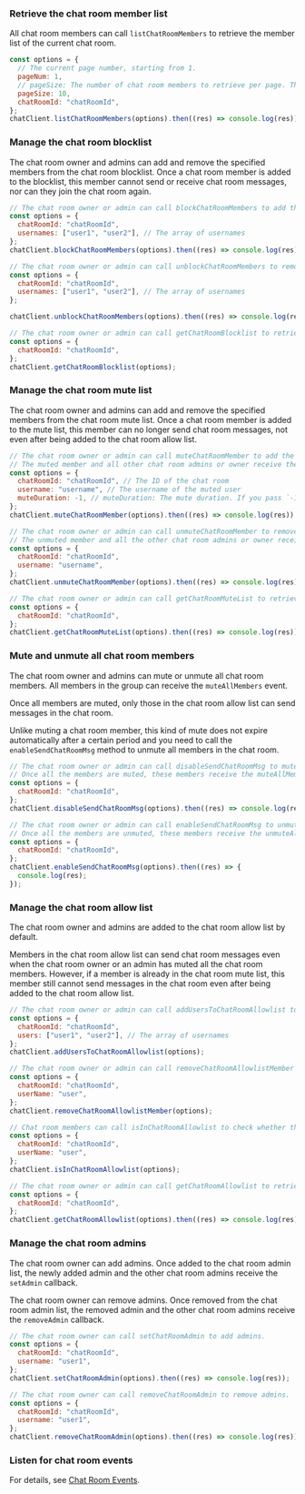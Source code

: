 <PlatformWrapper platform="web">

### Retrieve the chat room member list

All chat room members can call `listChatRoomMembers` to retrieve the member list of the current chat room.

```javascript
const options = {
  // The current page number, starting from 1.
  pageNum: 1,
  // pageSize: The number of chat room members to retrieve per page. The maximum value is 1000.
  pageSize: 10,
  chatRoomId: "chatRoomId",
};
chatClient.listChatRoomMembers(options).then((res) => console.log(res));
```

### Manage the chat room blocklist

The chat room owner and admins can add and remove the specified members from the chat room blocklist. Once a chat room member is added to the blocklist, this member cannot send or receive chat room messages, nor can they join the chat room again.

```javascript
// The chat room owner or admin can call blockChatRoomMembers to add the specified members to the chat room blocklist.
const options = {
  chatRoomId: "chatRoomId",
  usernames: ["user1", "user2"], // The array of usernames
};
chatClient.blockChatRoomMembers(options).then((res) => console.log(res));

// The chat room owner or admin can call unblockChatRoomMembers to remove the specified users from the blocklist.
const options = {
  chatRoomId: "chatRoomId",
  usernames: ["user1", "user2"], // The array of usernames
};

chatClient.unblockChatRoomMembers(options).then((res) => console.log(res));

// The chat room owner or admin can call getChatRoomBlocklist to retrieve the blocklist of the current chat room.
const options = {
  chatRoomId: "chatRoomId",
};
chatClient.getChatRoomBlocklist(options);
```

### Manage the chat room mute list

The chat room owner and admins can add and remove the specified members from the chat room mute list. Once a chat room member is added to the mute list, this member can no longer send chat room messages, not even after being added to the chat room allow list.

```javascript
// The chat room owner or admin can call muteChatRoomMember to add the specified user to the chat room blocklist.
// The muted member and all other chat room admins or owner receive the muteMember callback.
const options = {
  chatRoomId: "chatRoomId", // The ID of the chat room
  username: "username", // The username of the muted user
  muteDuration: -1, // muteDuration: The mute duration. If you pass `-1`, members are muted permanently.
};
chatClient.muteChatRoomMember(options).then((res) => console.log(res));

// The chat room owner or admin can call unmuteChatRoomMember to remove the specified user from the chat room mute list.
// The unmuted member and all the other chat room admins or owner receive the unmuteMember callback.
const options = {
  chatRoomId: "chatRoomId",
  username: "username",
};
chatClient.unmuteChatRoomMember(options).then((res) => console.log(res));

// The chat room owner or admin can call getChatRoomMuteList to retrieve the mute list of the current chat room.
const options = {
  chatRoomId: "chatRoomId",
};
chatClient.getChatRoomMuteList(options).then((res) => console.log(res));
```

### Mute and unmute all chat room members

The chat room owner and admins can mute or unmute all chat room members. All members in the group can receive the `muteAllMembers` event.

Once all members are muted, only those in the chat room allow list can send messages in the chat room.

Unlike muting a chat room member, this kind of mute does not expire automatically after a certain period and you need to call the `enableSendChatRoomMsg` method to unmute all members in the chat room.

```javascript
// The chat room owner or admin can call disableSendChatRoomMsg to mute all the chat room members.
// Once all the members are muted, these members receive the muteAllMembers callback.
const options = {
  chatRoomId: "chatRoomId",
};
chatClient.disableSendChatRoomMsg(options).then((res) => console.log(res));

// The chat room owner or admin can call enableSendChatRoomMsg to unmute all the chat room members.
// Once all the members are unmuted, these members receive the unmuteAllMembers callback.
const options = {
  chatRoomId: "chatRoomId",
};
chatClient.enableSendChatRoomMsg(options).then((res) => {
  console.log(res);
});
```

### Manage the chat room allow list

The chat room owner and admins are added to the chat room allow list by default.

Members in the chat room allow list can send chat room messages even when the chat room owner or an admin has muted all the chat room members. However, if a member is already in the chat room mute list, this member still cannot send messages in the chat room even after being added to the chat room allow list.

```javascript
// The chat room owner or admin can call addUsersToChatRoomAllowlist to add the specified member to the chat room allow list.
const options = {
  chatRoomId: "chatRoomId",
  users: ["user1", "user2"], // The array of usernames
};
chatClient.addUsersToChatRoomAllowlist(options);

// The chat room owner or admin can call removeChatRoomAllowlistMember to remove the specified member from the chat room allow list.
const options = {
  chatRoomId: "chatRoomId",
  userName: "user",
};
chatClient.removeChatRoomAllowlistMember(options);

// Chat room members can call isInChatRoomAllowlist to check whether they are in the chat room allow list.
const options = {
  chatRoomId: "chatRoomId",
  userName: "user",
};
chatClient.isInChatRoomAllowlist(options);

// The chat room owner or admin can call getChatRoomAllowlist to retrieve the allow list of the current chat room.
const options = {
  chatRoomId: "chatRoomId",
};
chatClient.getChatRoomAllowlist(options).then((res) => console.log(res));
```

### Manage the chat room admins

The chat room owner can add admins. Once added to the chat room admin list, the newly added admin and the other chat room admins receive the `setAdmin` callback.

The chat room owner can remove admins. Once removed from the chat room admin list, the removed admin and the other chat room admins receive the `removeAdmin` callback.

```javascript
// The chat room owner can call setChatRoomAdmin to add admins.
const options = {
  chatRoomId: "chatRoomId",
  username: "user1",
};
chatClient.setChatRoomAdmin(options).then((res) => console.log(res));

// The chat room owner can call removeChatRoomAdmin to remove admins.
const options = {
  chatRoomId: "chatRoomId",
  username: "user1",
};
chatClient.removeChatRoomAdmin(options).then((res) => console.log(res));
```

### Listen for chat room events

For details, see [Chat Room Events](manage-chatrooms#listen-for-chat-room-events).

</PlatformWrapper>
